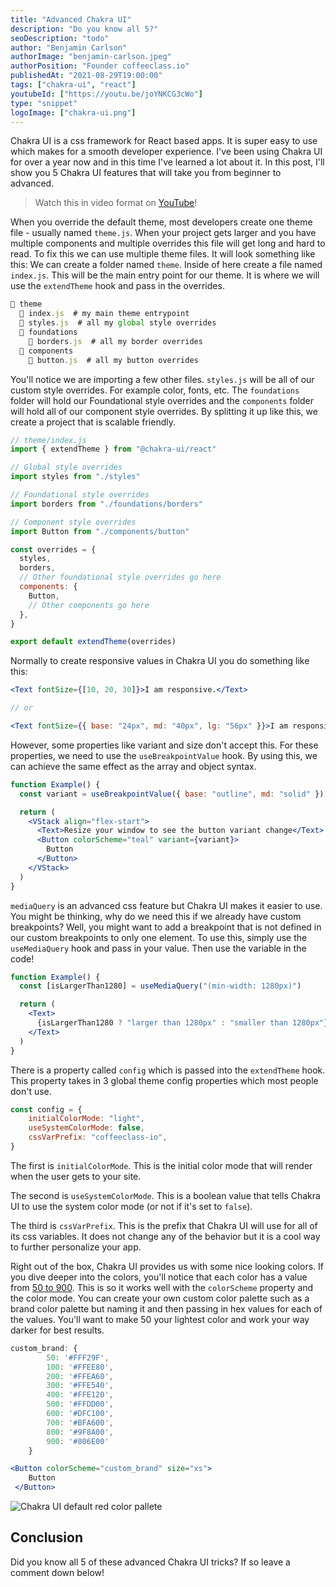 ```yaml
---
title: "Advanced Chakra UI"
description: "Do you know all 5?"
seoDescription: "todo"
author: "Benjamin Carlson"
authorImage: "benjamin-carlson.jpeg"
authorPosition: "Founder coffeeclass.io"
publishedAt: "2021-08-29T19:00:00"
tags: ["chakra-ui", "react"]
youtubeId: ["https://youtu.be/joYNKCG3cWo"]
type: "snippet"
logoImage: ["chakra-ui.png"]
---
```


Chakra UI is a css framework for React based apps. It is super easy to use which makes for a smooth developer experience. I've been using Chakra UI for over a year now and in this time I've learned a lot about it. In this post, I'll show you 5 Chakra UI features that will take you from beginner to advanced.

> Watch this in video format on [YouTube](https://youtu.be/joYNKCG3cWo)!

<SnippetStep number="1" title="Custom Theme Multiple Files" />

When you override the default theme, most developers create one theme file - usually named `theme.js`. When your project gets larger and you have multiple components and multiple overrides this file will get long and hard to read. To fix this we can use multiple theme files. It will look something like this: We can create a folder named `theme`. Inside of here create a file named `index.js`. This will be the main entry point for our theme. It is where we will use the `extendTheme` hook and pass in the overrides.

```jsx
📁 theme
  📄 index.js  # my main theme entrypoint
  📄 styles.js  # all my global style overrides
  📁 foundations
    📄 borders.js  # all my border overrides
  📁 components
    📄 button.js  # all my button overrides
```

You'll notice we are importing a few other files. `styles.js` will be all of our custom style overrides. For example color, fonts, etc. The `foundations` folder will hold our Foundational style overrides and the `components` folder will hold all of our component style overrides. By splitting it up like this, we create a project that is scalable friendly.

```jsx
// theme/index.js
import { extendTheme } from "@chakra-ui/react"

// Global style overrides
import styles from "./styles"

// Foundational style overrides
import borders from "./foundations/borders"

// Component style overrides
import Button from "./components/button"

const overrides = {
  styles,
  borders,
  // Other foundational style overrides go here
  components: {
    Button,
    // Other components go here
  },
}

export default extendTheme(overrides)
```

<SnippetStep number="2" title="useBreakpointValue" />

Normally to create responsive values in Chakra UI you do something like this:

```jsx
<Text fontSize={[10, 20, 30]}>I am responsive.</Text>

// or

<Text fontSize={{ base: "24px", md: "40px", lg: "56px" }}>I am responsive.</Text>
```

However, some properties like variant and size don't accept this. For these properties, we need to use the `useBreakpointValue` hook. By using this, we can achieve the same effect as the array and object syntax. 

```jsx
function Example() {
  const variant = useBreakpointValue({ base: "outline", md: "solid" })

  return (
    <VStack align="flex-start">
      <Text>Resize your window to see the button variant change</Text>
      <Button colorScheme="teal" variant={variant}>
        Button
      </Button>
    </VStack>
  )
}
```

<SnippetStep number="3" title="useMediaQuery" />

`mediaQuery` is an advanced css feature but Chakra UI makes it easier to use. You might be thinking, why do we need this if we already have custom breakpoints? Well, you might want to add a breakpoint that is not defined in our custom breakpoints to only one element. To use this, simply use the `useMediaQuery` hook and pass in your value. Then use the variable in the code!

```jsx
function Example() {
  const [isLargerThan1280] = useMediaQuery("(min-width: 1280px)")

  return (
    <Text>
      {isLargerThan1280 ? "larger than 1280px" : "smaller than 1280px"}
    </Text>
  )
}
```

<SnippetStep number="4" title="config" />

There is a property called `config` which is passed into the `extendTheme` hook. This property takes in 3 global theme config properties which most people don't use.

```jsx
const config = {
    initialColorMode: "light",
    useSystemColorMode: false,
    cssVarPrefix: "coffeeclass-io",
}
```

The first is `initialColorMode`. This is the initial color mode that will render when the user gets to your site. 

The second is `useSystemColorMode`. This is a boolean value that tells Chakra UI to use the system color mode (or not if it's set to `false`). 

The third is `cssVarPrefix`. This is the prefix that Chakra UI will use for all of its css variables. It does not change any of the behavior but it is a cool way to further personalize your app.

<SnippetStep number="5" title="Custom Color Palette" />

Right out of the box, Chakra UI provides us with some nice looking colors. If you dive deeper into the colors, you'll notice that each color has a value from [50 to 900](https://chakra-ui.com/docs/theming/theme). This is so it works well with the `colorScheme` property and the color mode. You can create your own custom color palette such as a brand color palette but naming it and then passing in hex values for each of the values. You'll want to make 50 your lightest color and work your way darker for best results.

```jsx
custom_brand: {
        50: '#FFF29F',
        100: '#FFEE80',
        200: '#FFEA60',
        300: '#FFE540',
        400: '#FFE120',
        500: '#FFDD00',
        600: '#DFC100',
        700: '#BFA600',
        800: '#9F8A00',
        900: '#806E00'
    }
```

```jsx
<Button colorScheme="custom_brand" size="xs">
    Button
 </Button>
```

![Chakra UI default red color pallete](/content/snippets/advanced-chakra-ui-do-you-know-all-5/color-pallete.png)

## Conclusion

Did you know all 5 of these advanced Chakra UI tricks? If so leave a comment down below!